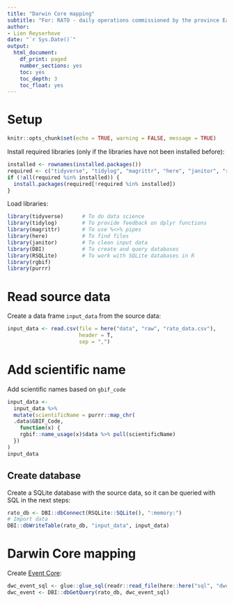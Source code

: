 ```yaml
---
title: "Darwin Core mapping"
subtitle: "For: RATO - daily operations commissioned by the province East Flanders, Belgium"
author:
- Lien Reyserhove
date: "`r Sys.Date()`"
output:
  html_document:
    df_print: paged
    number_sections: yes
    toc: yes
    toc_depth: 3
    toc_float: yes
---
```


# Setup 

```r
knitr::opts_chunk$set(echo = TRUE, warning = FALSE, message = TRUE)
```

Install required libraries (only if the libraries have not been installed before):

```r
installed <- rownames(installed.packages())
required <- c("tidyverse", "tidylog", "magrittr", "here", "janitor", "readxl", "digest", "rgbif", "DBI", "RSQLite")
if (!all(required %in% installed)) {
  install.packages(required[!required %in% installed])
}
```

Load libraries:

```r
library(tidyverse)      # To do data science
library(tidylog)        # To provide feedback on dplyr functions
library(magrittr)       # To use %<>% pipes
library(here)           # To find files
library(janitor)        # To clean input data
library(DBI)            # To create and query databases
library(RSQLite)        # To work with SQLite databases in R
library(rgbif)
library(purrr)
```


# Read source data

Create a data frame `input_data` from the source data:

```r
input_data <- read.csv(file = here("data", "raw", "rato_data.csv"),
                       header = T,
                       sep = ",") 
```

# Add scientific name

Add scientific names based on `gbif_code`

```r
input_data <- 
  input_data %>% 
  mutate(scientificName = purrr::map_chr(
  .data$GBIF_Code,
    function(x) {
    rgbif::name_usage(x)$data %>% pull(scientificName)
  })
)
input_data
```

## Create database

Create a SQLite database with the source data, so it can be queried with SQL in the next steps:

```r
rato_db <- DBI::dbConnect(RSQLite::SQLite(), ":memory:")
# Import data
DBI::dbWriteTable(rato_db, "input_data", input_data)
```

# Darwin Core mapping

Create [Event Core](link):

```r
dwc_event_sql <- glue::glue_sql(readr::read_file(here::here("sql", "dwc_event.sql")), .con = rato_db)
dwc_event <- DBI::dbGetQuery(rato_db, dwc_event_sql)
```
